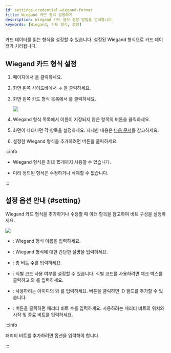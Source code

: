 ```yaml
---
id: settings-credential-wiegand-format
title: Wiegand 카드 형식 설정하기
description: Wiegand 카드 형식 설정 방법을 안내합니다.
keywords: [Wiegand, 카드 형식, 설정]
---
```


카드 데이터를 읽는 형식을 설정할 수 있습니다. 설정된 Wiegand 형식으로 카드 데이터가 처리됩니다.

## Wiegand 카드 형식 설정

1. <Cmd sid='shell.header.launcher' /> 페이지에서 <Cmd sid='shell.header.setting' />을 클릭하세요.

1. 화면 왼쪽 사이드바에서 <Cmd sid='setting.menu.credential.root' /> → <Cmd sid='setting.menu.credential.cardFormat' />을 클릭하세요.

1. 화면 왼쪽 카드 형식 목록에서 <Cmd sid='common.wiegand' product='2' />를 클릭하세요.

    <Image src='/img/biostarx-settings-credentail-card-wiegand-list.png' />

1. Wiegand 형식 목록에서 이름이 지정되지 않은 항목의 <IcEdit /> 버튼을 클릭하세요.

1. <Cmd sid='setting.cardFormat.addNewWiegand' product='2' /> 화면이 나타나면 각 항목을 설정하세요. 자세한 내용은 [다음 문서](#setting)를 참고하세요.

1. 설정한 Wiegand 형식을 추가하려면 <Cmd sid='button.apply' product='2' /> 버튼을 클릭하세요.

:::info

* Wiegand 형식은 최대 15개까지 사용할 수 있습니다.

* 미리 정의된 형식은 수정하거나 삭제할 수 없습니다.

:::

## 설정 옵션 안내 {#setting}

Wiegand 카드 형식을 추가하거나 수정할 때 아래 항목을 참고하여 비트 구성을 설정하세요.

<Image src='/img/biostarx-settings-credential-wiegand-format.png' />

* <Cmd sid='common.name' product='2' />: Wiegand 형식 이름을 입력하세요.

* <Cmd sid='common.description' product='2' />: Wiegand 형식에 대한 간단한 설명을 입력하세요.

* <Cmd sid='setting.cardFormat.totalBits' product='2' />: 총 비트 수를 입력하세요.

* <Cmd sid='setting.cardFormat.fcField' product='2' />: 식별 코드 사용 여부를 설정할 수 있습니다. 식별 코드를 사용하려면 체크 박스를 클릭하고 <Cmd sid='setting.cardFormat.startBit' product='2' />와 <Cmd sid='setting.cardFormat.endBit' product='2' />를 입력하세요.

* <Cmd sid='setting.cardFormat.idField' product='2' />: 사용하려는 아이디의 <Cmd sid='setting.cardFormat.startBit' product='2' />와 <Cmd sid='setting.cardFormat.endBit' product='2' />를 입력하세요. <Cmd sid='button.plusAdd' product='2' /> 버튼을 클릭하면 ID 필드를 추가할 수 있습니다.

* <Cmd sid='setting.cardFormat.parityBits' product='2' />: <Cmd sid='button.plusAdd' product='2' /> 버튼을 클릭하면 패리티 비트 수를 입력하세요. 사용하려는 패리티 비트의 위치와 시작 및 종료 비트를 입력하세요.

:::info

패리티 비트를 추가하려면 <Cmd sid='setting.cardFormat.totalBits' product='2' /> 옵션을 입력해야 합니다.

:::